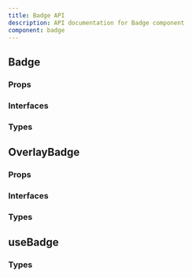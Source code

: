 ```yaml
---
title: Badge API
description: API documentation for Badge component
component: badge
---
```


## Badge

### Props

<DocTable name="Badge" category="api" type="props" />

### Interfaces

<DocTable name="Badge" category="api" type="interfaces" />

### Types

<DocTable name="Badge" category="api" type="types" />

## OverlayBadge

### Props

<DocTable name="OverlayBadge" category="api" type="props" />

### Interfaces

<DocTable name="OverlayBadge" category="api" type="interfaces" />

### Types

<DocTable name="OverlayBadge" category="api" type="types" />


## useBadge

### Types

<DocTable name="useBadge" category="api" type="types" />
